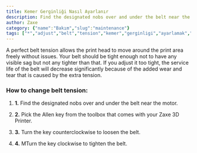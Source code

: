 ```yaml
---
title: Kemer Gerginliği Nasıl Ayarlanır
description: Find the designated nobs over and under the belt near the motor.
author: Zaxe
category: {"name":"Bakım","slug":"maintenance"}
tags: ["*","adjust","belt","tension","kemer","gerginligi","ayarlamak","ayarlanır"]
---
```


<Aligned>
<ColumnImage image={{imageURL:"posts/basic-maintenance-zaxe-z3/img/zaxe-z3-adjusting-belt-tension.webp",imageALT:"How to Adjust Belt Tension"}}>
A perfect belt tension allows the print head to move around the print area freely without issues. Your belt should be tight enough not to have any visible sag but not any tighter than that. If you adjust it too tight, the service life of the belt will decrease significantly because of the added wear and tear that is caused by the extra tension.
</ColumnImage>
<br/>

<h3>How to change belt tension:</h3>

1. <strong className="list-number">1.</strong> Find the designated nobs over and under the belt near the motor.

2. <strong className="list-number">2.</strong> Pick the Allen key from the toolbox that comes with your Zaxe 3D Printer.

3. <strong className="list-number">3.</strong> Turn the key counterclockwise to loosen the belt.

4. <strong className="list-number">4.</strong> MTurn the key clockwise to tighten the belt.
</Aligned>